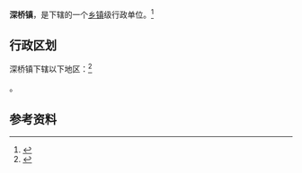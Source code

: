 {{中国乡级行政区|35/06/24/104/000}}

'''深桥镇'''，是{{PRC admin/fullname|35/06/24/104/000|3}}下辖的一个[[乡镇|乡镇]]级行政单位。<ref>{{PRC admin/ref sgc|{{PRC admin/parent|35/06/24/104/000}}}}</ref>

== 行政区划 ==

深桥镇下辖以下地区：<ref>{{PRC admin/ref sgc|35/06/24/104/000}}</ref>

{{PRC admin/children|35/06/24/104/000}}。

== 参考资料 ==

{{reflist}}

{{行政区划小作品}}
{{PRC admin/navcat|35/06/24/104/000}}